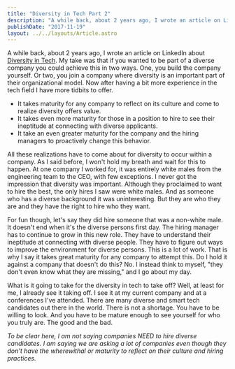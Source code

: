 ```yaml
---
title: "Diversity in Tech Part 2"
description: "A while back, about 2 years ago, I wrote an article on LinkedIn about Diversity in Tech. My take was that if you wanted to be part of a…"
publishDate: "2017-11-19"
layout: ../../layouts/Article.astro
---
```


A while back, about 2 years ago, I wrote an article on LinkedIn about [Diversity in Tech](https://www.linkedin.com/pulse/diversity-tech-adam-e-recvlohe/). My take was that if you wanted to be part of a diverse company you could achieve this in two ways. One, you build the company yourself. Or two, you join a company where diversity is an important part of their organizational model. Now after having a bit more experience in the tech field I have more tidbits to offer.

- It takes maturity for any company to reflect on its culture and come to realize diversity offers value.
- It takes even more maturity for those in a position to hire to see their ineptitude at connecting with diverse applicants.
- It take an even greater maturity for the company and the hiring managers to proactively change this behavior.

All these realizations have to come about for diversity to occur within a company. As I said before, I won't hold my breath and wait for this to happen. At one company I worked for, it was entirely white males from the engineering team to the CEO, with few exceptions. I never got the impression that diversity was important. Although they proclaimed to want to hire the best, the only hires I saw were white males. And as someone who has a diverse background it was uninteresting. But they are who they are and they have the right to hire who they want.

For fun though, let's say they did hire someone that was a non-white male. It doesn't end when it's the diverse persons first day. The hiring manager has to continue to grow in this new role. They have to understand their ineptitude at connecting with diverse people. They have to figure out ways to improve the environment for diverse persons. This is a lot of work. That is why I say it takes great maturity for any company to attempt this. Do I hold it against a company that doesn't do this? No. I instead think to myself, "they don't even know what they are missing," and I go about my day.

What is it going to take for the diversity in tech to take off? Well, at least for me, I already see it taking off. I see it at my current company and at a conferences I've attended. There are many diverse and smart tech candidates out there in the world. There is not a shortage. You have to be willing to look. And you have to be mature enough to see yourself for who you truly are. The good and the bad.

_To be clear here, I am not saying companies NEED to hire diverse candidates. I am saying we are asking a lot of companies even though they don't have the wherewithal or maturity to reflect on their culture and hiring practices._
